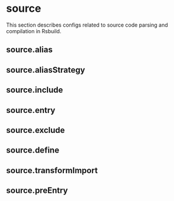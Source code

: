 # source

This section describes configs related to source code parsing and compilation in Rsbuild.

## source.alias


<Alias />

## source.aliasStrategy


<AliasStrategy />

## source.include


<Include />

## source.entry


<Entry />

## source.exclude


<Exclude />

## source.define


<Define />

## source.transformImport


<TransformImport />

## source.preEntry


<PreEntry />
